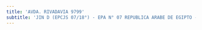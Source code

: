 ```yaml
---
title: 'AVDA. RIVADAVIA 9799'
subtitle: 'JIN D (EPCJS 07/18°) - EPA N° 07 REPUBLICA ARABE DE EGIPTO - EPC N° 07 REPUBLICA ARABE DE EGIPTO'
---
```



